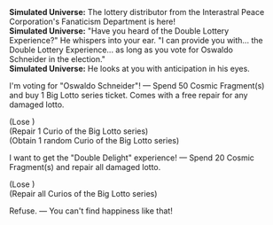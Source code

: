 {{Dialogue Start}}
:'''Simulated Universe:''' The lottery distributor from the Interastral Peace Corporation's Fanaticism Department is here!
:'''Simulated Universe:''' "Have you heard of the Double Lottery Experience?" He whispers into your ear. "I can provide you with... the Double Lottery Experience... as long as you vote for Oswaldo Schneider in the election."
:'''Simulated Universe:''' He looks at you with anticipation in his eyes.
:{{DIcon|Star}} I'm voting for "Oswaldo Schneider"! &mdash; Spend 50 Cosmic Fragment(s) and buy 1 Big Lotto series ticket. Comes with a free repair for any damaged lotto.
:;(Lose {{Item|Cosmic Fragment|20|x=100}})
:;(Repair 1 Curio of the Big Lotto series)
:;(Obtain 1 random Curio of the Big Lotto series)
:{{DIcon|Star}} I want to get the "Double Delight" experience! &mdash; Spend 20 Cosmic Fragment(s) and repair all damaged lotto.
:;(Lose {{Item|Cosmic Fragment|20|x=50}})
:;(Repair all Curios of the Big Lotto series)
:{{DIcon|Star}} Refuse. &mdash; You can't find happiness like that!
{{Dialogue End}}